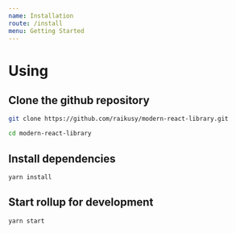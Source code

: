 ```yaml
---
name: Installation
route: /install
menu: Getting Started
---
```


# Using
Clone the github repository
---
```bash
git clone https://github.com/raikusy/modern-react-library.git
```
```bash
cd modern-react-library
```
Install dependencies
---
```bash
yarn install
```
Start rollup for development
---
```bash
yarn start
```
